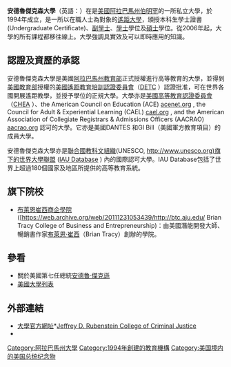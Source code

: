 '''安德魯傑克森大學'''（英語：{{lang|en|'''Andrew Jackson University'''}}）在是[[美國|美國]][[阿拉巴馬州|阿拉巴馬州]][[伯明罕|伯明罕]]的一所私立大學，於1994年成立，是一所以在職人士為對象的[[遙距大學|遙距大學]]，頒授本科生學士證書(Undergraduate Certificate)、[[副學士|副學士]]、[[學士|學士]]學位及[[碩士|碩士]]學位。從2006年起，大學的所有課程都移往線上。大學強調具實效及可以即時應用的知識。

== 認證及資歷的承認 ==

安德魯傑克森大學是美國[[阿拉巴馬州教育部|阿拉巴馬州教育部]]正式授權進行高等教育的大學，並得到[[美國教育部|美國教育部]]授權的[[美國遙距教育培訓認證委員會|美國遙距教育培訓認證委員會]]（[https://web.archive.org/web/20141219022655/http://www.detc.org/ DETC] ）認證批准，可在世界各國開展遙距教學，並授予學位的正規大學。大學亦是[[美國高等教育認證委員會|美國高等教育認證委員會]]（[http://www.chea.org CHEA] {{Wayback|url=http://www.chea.org/ |date=20060820045039 }}）、the American Council on Education (ACE) [http://www.acenet.edu acenet.org] {{Wayback|url=http://www.acenet.edu/ |date=20201215174458 }}, the Council for Adult & Experiential Learning (CAEL) [http://www.cael.org cael.org] {{Wayback|url=http://www.cael.org/ |date=20210309191718 }}, and the American Association of Collegiate Registrars & Admissions Officers (AACRAO) [http://www.aacrao.org aacrao.org] {{Wayback|url=http://www.aacrao.org/ |date=20210302010305 }}認可的大學。它亦是美國DANTES 和GI Bill（美國軍方教育項目）的成員大學。

安德魯傑克森大學亦是[[聯合國教科文組織|聯合國教科文組織]](UNESCO, http://www.unesco.org)旗下的{{dead link|date=2017年12月 |bot=InternetArchiveBot |fix-attempted=yes }}[[世界大學聯盟|世界大學聯盟]] ([http://www.unesco.org/iau/ IAU Database] {{Wayback|url=http://www.unesco.org/iau/ |date=20111103234754 }}) 內的國際認可大學。IAU Database包括了世界上超過180個國家及地區所提供的高等教育系統。

== 旗下院校 ==

* [[布萊恩崔西商企學院|布萊恩崔西商企學院]]([https://web.archive.org/web/20111231053439/http://btc.aju.edu/ Brian Tracy College of Business and Entrepreneurship)：由美國潛能開發大師、暢銷書作家[[布萊恩·崔西|布萊恩·崔西]]（Brian Tracy）創辦的學院。

== 參看 ==
* 關於美國第七任總統[[安德魯·傑克遜|安德魯·傑克遜]]
* [[美國大學列表|美國大學列表]]

==外部連結==
*[http://www.aju.edu 大學官方網址]*[https://web.archive.org/web/20080408204947/http://jrc.aju.edu/ Jeffrey D. Rubenstein College of Criminal Justice]
* {{Wayback|url=http://www.aju.edu/ |date=20111231053439 }}

[[Category:阿拉巴馬州大學|Category:阿拉巴馬州大學]]
[[Category:1994年創建的教育機構|Category:1994年創建的教育機構]]
[[Category:美国境内的美国总统纪念物|Category:美国境内的美国总统纪念物]]